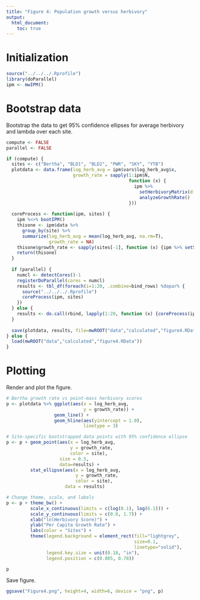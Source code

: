 ```yaml
---
title: "Figure 4: Population growth versus herbivory"
output: 
  html_document:
    toc: true
---
```


# Initialization

```r
source("../../../.Rprofile")
library(doParallel)
ipm <- mwIPM()
```

# Bootstrap data
Bootstrap the data to get 95% confidence ellipses for average herbivory and lambda over each site.
```r
compute <- FALSE
parallel <- FALSE

if (compute) {
  sites <- c("Bertha", "BLD1", "BLD2", "PWR", "SKY", "YTB")
  plotdata <- data.frame(log_herb_avg = ipm$vars$log_herb_avg$x,
                         growth_rate = sapply(1:ipm$N, 
                                              function (x) { 
                                                ipm %>% 
                                                  setHerbivoryMatrix(dist.herb = c(rep(0,x-1), 1/ipm$vars$log_herb_avg$dx, rep(0,ipm$N-x))) %>% 
                                                  analyzeGrowthRate()
                                              }))
  
  coreProcess <- function(ipm, sites) {
    ipm %<>% bootIPM()
    thisone <- ipm$data %>% 
      group_by(site) %>% 
      summarize(log_herb_avg = mean(log_herb_avg, na.rm=T), 
                growth_rate = NA)
    thisone$growth_rate <- sapply(sites[-1], function (x) {ipm %>% setSite(x) %>% analyzeGrowthRate()})
    return(thisone)
  }
  
  if (parallel) {
    numcl <- detectCores()-1
    registerDoParallel(cores = numcl)
    results <- tbl_df(foreach(i=1:20, .combine=bind_rows) %dopar% {
      source("../../../.Rprofile")
      coreProcess(ipm, sites)
    })
  } else {
    results <- do.call(rbind, lapply(1:20, function (x) {coreProcess(ipm, sites)}))
  }
  
  save(plotdata, results, file=mwROOT("data","calculated","figure4.RData"))
} else {
  load(mwROOT("data","calculated","figure4.RData"))
}
```

# Plotting

Render and plot the figure.
```r
# Bertha growth rate vs point-mass herbivory scores
p <- plotdata %>% ggplot(aes(x = log_herb_avg,
                             y = growth_rate)) +
                  geom_line() + 
                  geom_hline(aes(yintercept = 1.0), 
                             linetype = 3)

# Site-specific bootstrapped data points with 95% confidence ellipse
p <- p + geom_point(aes(x = log_herb_avg, 
                        y = growth_rate, 
                        color = site), 
                    size = 0.5,
                    data=results) + 
         stat_ellipse(aes(x = log_herb_avg, 
                          y = growth_rate, 
                          color = site), 
                      data = results)

# Change theme, scale, and labels
p <- p + theme_bw() +
         scale_x_continuous(limits = c(log(0.1), log(6.1))) + 
         scale_y_continuous(limits = c(0.0, 1.7)) + 
         xlab("ln(Herbivory Score)") +
         ylab("Per Capita Growth Rate") + 
         labs(color = "Sites") + 
         theme(legend.background = element_rect(fill="lightgrey",
                                                size=0.1,
                                                linetype="solid"),
               legend.key.size = unit(0.18, "in"),
               legend.position = c(0.885, 0.78))

p
```

Save figure.
```r
ggsave("Figure4.png", height=4, width=6, device = "png", p)
```